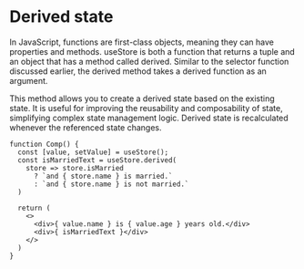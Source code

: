 # Derived state

In JavaScript, functions are first-class objects, meaning they can have properties and methods. useStore is both a function that returns a tuple and an object that has a method called derived. Similar to the selector function discussed earlier, the derived method takes a derived function as an argument.

This method allows you to create a derived state based on the existing state. It is useful for improving the reusability and composability of state, simplifying complex state management logic. Derived state is recalculated whenever the referenced state changes.

```tsx
function Comp() {
  const [value, setValue] = useStore();
  const isMarriedText = useStore.derived(
    store => store.isMarried
      ? `and { store.name } is married.`
      : `and { store.name } is not married.`
  )
  
  return (
    <>
      <div>{ value.name } is { value.age } years old.</div>
      <div>{ isMarriedText }</div>
    </>
  )
}
```
